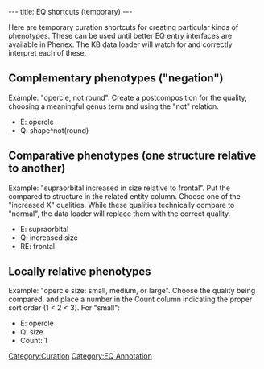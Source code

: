 ---
title: EQ shortcuts (temporary)
---

Here are temporary curation shortcuts for creating particular kinds of phenotypes. These can be used until better EQ entry interfaces are available in Phenex.  The KB data loader will watch for and correctly interpret each of these.

==Complementary phenotypes ("negation")==
Example: "opercle, not round". Create a postcomposition for the quality, choosing a meaningful genus term and using the "not" relation.
* E: opercle
* Q: shape^not(round)

==Comparative phenotypes (one structure relative to another)==
Example: "supraorbital increased in size relative to frontal". Put the compared to structure in the related entity column. Choose one of the "increased X" qualities. While these qualities technically compare to "normal", the data loader will replace them with the correct quality.
* E: supraorbital
* Q: increased size
* RE: frontal

==Locally relative phenotypes==
Example: "opercle size: small, medium, or large". Choose the quality being compared, and place a number in the Count column indicating the proper sort order (1 < 2 < 3). For "small":
* E: opercle
* Q: size
* Count: 1

[[Category:Curation]]
[[Category:EQ Annotation]]